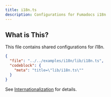 ```yaml
---
title: i18n.ts
description: Configurations for Fumadocs i18n
---
```


## What is This?

This file contains shared configurations for i18n.

```json doc-gen:file
{
  "file": "../../examples/i18n/lib/i18n.ts",
  "codeblock": {
    "meta": "title=\"lib/i18n.ts\""
  }
}
```

See [Internationalization](/docs/ui/internationalization) for details.
